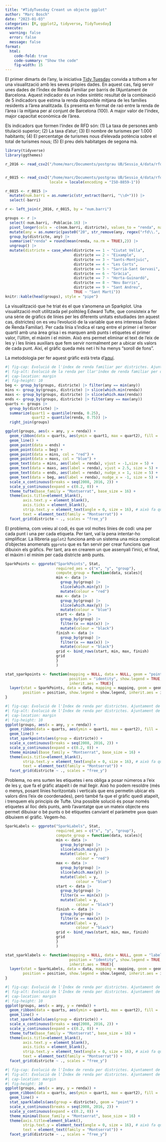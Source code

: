 ```yaml
---
title: "#TidyTuesday Creant un objecte ggplot"
author: "Marc Bosch"
date: "2023-01-03"
categories: [R, ggplot2, tidyverse, TidyTuesday]
execute:
  warning: false
  error: false
  message: false
format:
  html: 
    code-fold: true
    code-summary: "Show the code"
    fig-width: 15
---
```


El primer dimarts de l'any, la iniciativa [Tidy Tuesday](https://twitter.com/search?q=tidytuesday&src=typed_query) convida a tothom a fer una visualització amb les seves pròpies dades. En aquest cas, faig servir unes dades de l'Índex de Renda Familiar per barris de l'Ajuntament de Barcelona. Aquest indicador és un índex sintètic resultat de la combinació de 5 indicadors que estima la renda disponible mitjana de les famílies residents a l’àrea analitzada. Es presenta en format de raó entre la renda de l’àrea i la mitjana per al conjunt de Barcelona (100). A major valor de l’índex, major capacitat econòmica de l’àrea.

Els indicadors que formen l’índex de RFD són: (1) La taxa de persones amb titulació superior; (2) La taxa d’atur; (3) El nombre de turismes per 1.000 habitants; (4) El percentatge de turismes nous d’elevada potència sobre el total de turismes nous; (5) El preu dels habitatges de segona mà.

```r
library(tidyverse)
library(ggthemes)
```



```r
r_2016 <- read_csv2("/home/marc/Documents/postgrau UB/Sessio_4/data/rfd_barcelona_2016.csv")


r_0815 <- read_csv2("/home/marc/Documents/postgrau UB/Sessio_4/data/rfd_08_15.csv",
                    locale = locale(encoding = "ISO-8859-1"))

r_0815 <- r_0815 |> 
  mutate(num.barri = as.numeric(str_extract(barri, "\\d+"))) |> 
  select(-barri)

r <- left_join(r_2016, r_0815, by = "num.barri")

groups <- r |> 
  select(-num.barri, -Poblacio.16) |> 
  pivot_longer(cols = -c(nom.barri, districte), values_to = "renda", names_to = "any") |> 
  mutate(any = as.numeric(paste0("20", str_remove(any, regex("rfd\\.", ignore_case =TRUE))))) |>
  group_by(districte, any) |> 
  summarise("renda" = round(mean(renda, na.rm = TRUE),2)) |> 
  ungroup() |> 
  mutate(districte = case_when(districte == 1 ~ "Ciutat Vella",
                               districte == 2 ~ "Eixample",
                               districte == 3 ~ "Sants-Montjuic",
                               districte == 4 ~ "Les Corts",
                               districte == 5 ~ "Sarrià-Sant Gervasi",
                               districte == 6 ~ "Gràcia",
                               districte == 7 ~ "Horta-Guinardó",
                               districte == 8 ~ "Nou Barris",
                               districte == 9 ~ "Sant Andreu",
                               TRUE ~ "Sant Martí"))
knitr::kable(head(groups), style = "pipe")
```


La visualització que he triat és el que s'anomena un Sparkplot. Una visualització molt utilitzada pel politòleg Edward Tufte, que consisteix a fer una sèrie de gràfics de línies per les diferents unitats estudiades (en aquest cas, districtes) on es veu l'evolució de la variable que ens interessa (Índex de Renda Familiar). Per cada línia s'indica el rang entre el primer i el tercer quartil amb una àrea grisa i es marquen amb punts i etiquetes el primer valor, l'últim, el màxim i el mínim. Això ens permet eliminar el text de l'eix de les y i les línies auxiliars que fem servir normalment per a ubicar els valors de cada punt. Així, el gràfic queda més net i hi ha menys "soroll de fons".

La metodologia per fer aquest gràfic està treta d'[aquí](http://motioninsocial.com/tufte/).


```r
#| fig-cap: Evolució de l'índex de renda familiar per districtes. Ajuntament de Barcelona.
#| fig-alt: Evolució de la renda per llar'índex de renda familiar per districtes, sparkplot (cada districte una línia, destaca el principi, mínim, màxim i final)
#| cap-location: margin
#| fig-height: 10
beg <- group_by(groups, districte) |> filter(any == min(any))
mins <- group_by(groups, districte) |> slice(which.min(renda))
maxs <- group_by(groups, districte) |> slice(which.max(renda))
ends <- group_by(groups, districte) |> filter(any == max(any))
quarts <- groups |> 
  group_by(districte) |>
  summarize(quart1 = quantile(renda, 0.25),
            quart2 = quantile(renda, 0.75)) |>
  right_join(groups)

ggplot(groups, aes(x = any, y = renda)) +
  geom_ribbon(data = quarts, aes(ymin = quart1, max = quart2), fill = 'grey90') + # rang quartils
  geom_line() +
  geom_point(data = ends) + 
  geom_point(data = beg) + 
  geom_point(data = mins, col = "red") +
  geom_point(data = maxs, col = "blue") + 
  geom_text(data = mins, aes(label = renda), vjust = -1,size = 5) +
  geom_text(data = maxs, aes(label = renda), vjust = 2.5, size = 5) +
  geom_text(data = ends, aes(label = renda), nudge_x = 1, size = 5) +
  geom_text(data = beg, aes(label = renda), nudge_x = -1, size = 5) +
  scale_x_continuous(breaks = seq(2008, 2016, 2)) +
  scale_y_continuous(expand = c(0.2, 0)) + 
  theme_tufte(base_family = "Montserrat", base_size = 16) +
  theme(axis.title=element_blank(), 
        axis.text.y = element_blank(), 
        axis.ticks = element_blank(), 
        strip.text.y = element_text(angle = 0, size = 16), # això fa que les etiquetes surtin en horitzontal - important
        text = element_text(family = "Montserrat")) +
  facet_grid(districte ~ ., scales = "free_y")
```

El problema, com veieu al codi, és que vol moltes línies de codi: una per cada punt i una per cada etiqueta. Per tant, val la pena intentar-ho simplificar. La llibreria ```ggplot2``` funciona amb un sistema una mica complicat d'objectes anomenats ```ggproto``` que es fan servir per crear funcions que dibuixin els gràfics. Per tant, ara en crearem un que assenyali l'inici, el final, el màxim i el mínim per cada districte amb punts.


```r
SparkPoints <- ggproto("SparkPoints", Stat, 
                       required_aes = c("x", "y", "group"),
                       compute_group = function(data, scales){
                       min <- data |> 
                         group_by(group) |> 
                         slice(which.min(y)) |> 
                         mutate(colour = "red")
                       max <- data |> 
                         group_by(group) |> 
                         slice(which.max(y)) |> 
                         mutate(colour = "blue")
                       start <- data |> 
                         group_by(group) |> 
                         filter(x == min(x)) |> 
                         mutate(colour = "black")
                       finish <- data |> 
                         group_by(group) |> 
                         filter(x == max(x)) |> 
                         mutate(colour = "black")
                       grid <- bind_rows(start, min, max, finish)
                       grid
                       }
                       )

stat_sparkpoints <- function(mapping = NULL, data = NULL, geom = "point",
                             position = "identity", show.legend = TRUE,
                             inherit.aes = TRUE){
  layer(stat = SparkPoints, data = data, mapping = mapping, geom = geom, 
        position = position, show.legend = show.legend, inherit.aes = inherit.aes)
}
```


```r
#| fig-cap: Evolució de l'Índex de renda per districtes. Ajuntament de Barcelona. Punts obtinguts amb l'objecte SparkPoints.
#| fig-alt: Evolució de l'Índex de renda per districtes. Ajuntament de Barcelona. Punts obtinguts amb l'objecte SparkPoints.
#| cap-location: margin
#| fig-height: 10
ggplot(groups, aes(x = any, y = renda)) +
  geom_ribbon(data = quarts, aes(ymin = quart1, max = quart2), fill = 'grey90') + # rang quartils
  geom_line() +
  stat_sparkpoints(aes(group = districte)) + 
  scale_x_continuous(breaks = seq(2008, 2016, 2)) +
  scale_y_continuous(expand = c(0.2, 0)) + 
  theme_minimal(base_family = "Montserrat", base_size = 16) +
  theme(axis.title=element_blank(), 
        strip.text.y = element_text(angle = 0, size = 16), # això fa que les etiquetes surtin en horitzontal - important
        text = element_text(family = "Montserrat")) +
  facet_grid(districte ~ ., scales = "free_y")
```

Problema, no ens surten les etiquetes i ens obliga a posar números a l'eix de les y, que fa el gràfic atapeït i de mal llegir. Això ho podem resoldre (més o menys, posant línies horitzontals i verticals que ens permetin ubicar els valors dins l'eix de coordenades), però també fa que el gràfic quedi atapeït, i trenquem els principis de Tufte. Una possible solució és posar només etiquetes al lloc dels punts, amb l'avantatge que un mateix objecte ens permet dibuixar o bé punts o bé etiquetes canviant el paràmetre ```geom``` quan dibuixem el gràfic. Vegem-ho.


```r
SparkLabels <- ggproto("SparkLabels", Stat, 
                       required_aes = c("x", "y", "group"),
                       compute_group = function(data, scales){
                       min <- data |> 
                         group_by(group) |> 
                         slice(which.min(y)) |> 
                         mutate(label = y,
                                colour = "red")
                       max <- data |> 
                         group_by(group) |> 
                         slice(which.max(y)) |> 
                         mutate(label = y,
                                colour = "blue")
                       start <- data |> 
                         group_by(group) |> 
                         filter(x == min(x)) |> 
                         mutate(label = y,
                                colour = "black")
                       finish <- data |> 
                         group_by(group) |> 
                         filter(x == max(x)) |> 
                         mutate(label = y,
                                colour = "black")
                       grid <- bind_rows(start, min, max, finish)
                       grid
                       }
                       )

stat_sparklabels <- function(mapping = NULL, data = NULL, geom = "label",
                             position = "identity", show.legend = TRUE,
                             inherit.aes = TRUE){
  layer(stat = SparkLabels, data = data, mapping = mapping, geom = geom, 
        position = position, show.legend = show.legend, inherit.aes = inherit.aes)
}
```


```r
#| fig-cap: Evolució de l'Índex de renda per districtes. Ajuntament de Barcelona. Etiquetes obtingudes amb l'objecte SparkLabels
#| fig-alt: Evolució de l'Índex de renda per districtes. Ajuntament de Barcelona. Etiquetes obtingudes amb l'objecte SparkLabels
#| cap-location: margin
#| fig-height: 10
ggplot(groups, aes(x = any, y = renda)) +
  geom_ribbon(data = quarts, aes(ymin = quart1, max = quart2), fill = 'grey90') + # rang quartils
  geom_line() +
  stat_sparklabels(aes(group = districte)) + 
  scale_x_continuous(breaks = seq(2008, 2016, 2)) +
  scale_y_continuous(expand = c(0.2, 0)) + 
  theme_tufte(base_family = "Montserrat", base_size = 16) +
  theme(axis.title=element_blank(), 
        axis.text.y = element_blank(), 
        axis.ticks = element_blank(),
        strip.text.y = element_text(angle = 0, size = 16), # això fa que les etiquetes surtin en horitzontal - important
        text = element_text(family = "Montserrat")) +
  facet_grid(districte ~ ., scales = "free_y")
```


```r
#| fig-cap: Evolució de l'Índex de renda per districtes. Ajuntament de Barcelona. Punts obtinguts amb l'objecte SparkLabels utilitzant el paràmetre ```geom = 'point'```
#| fig-alt: Evolució de l'Índex de renda per districtes. Ajuntament de Barcelona. Punts obtinguts amb l'objecte SparkLabels utilitzant el paràmetre ```geom = 'point'```
#| cap-location: margin
#| fig-height: 10
ggplot(groups, aes(x = any, y = renda)) +
  geom_ribbon(data = quarts, aes(ymin = quart1, max = quart2), fill = 'grey90') + # rang quartils
  geom_line() +
  stat_sparklabels(aes(group = districte), geom = "point") + 
  scale_x_continuous(breaks = seq(2008, 2016, 2)) +
  scale_y_continuous(expand = c(0.2, 0)) + 
  theme_minimal(base_family = "Montserrat", base_size = 16) +
  theme(axis.title=element_blank(), 
        strip.text.y = element_text(angle = 0, size = 16), # això fa que les etiquetes surtin en horitzontal - important
        text = element_text(family = "Montserrat")) +
  facet_grid(districte ~ ., scales = "free_y")
```